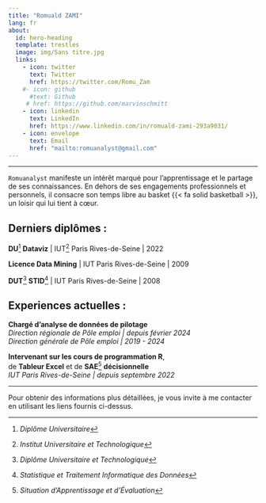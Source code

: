 ```yaml
---
title: "Romuald ZAMI"
lang: fr
about:
  id: hero-heading
  template: trestles
  image: img/Sans titre.jpg
  links:
    - icon: twitter
      text: Twitter
      href: https://twitter.com/Romu_Zam
    #- icon: github
      #text: Github
     # href: https://github.com/marvinschmitt
    - icon: linkedin
      text: LinkedIn
      href: https://www.linkedin.com/in/romuald-zami-293a9031/
    - icon: envelope
      text: Email
      href: "mailto:romuanalyst@gmail.com"
---
```


---------------------------------------------------

:::{#hero-heading}

`Romuanalyst` manifeste un intérêt marqué pour l'apprentissage et le partage de ses connaissances. En dehors de ses engagements professionnels et personnels, il consacre son temps libre au basket {{< fa solid basketball >}}, un loisir qui lui tient à cœur.

## Derniers diplômes :

**DU**[^DU] **Dataviz** | IUT[^IUT] Paris Rives-de-Seine | 2022

[^DU]: *Diplôme Universitaire*
[^IUT]: *Institut Universitaire et Technologique*

**Licence Data Mining** | IUT Paris Rives-de-Seine | 2009

**DUT**[^DUT] **STID**[^STID] | IUT Paris Rives-de-Seine | 2008

[^DUT]: *Diplôme Universitaire et Technologique*
[^STID]: *Statistique et Traitement Informatique des Données*

## Experiences actuelles :

**Chargé d'analyse de données de pilotage** <br> _Direction régionale de Pôle emploi | depuis février 2024_ <br> _Direction générale de Pôle emploi | 2019 - 2024_

**Intervenant sur les cours de programmation R**, <br> de **Tableur Excel** et de **SAE**[^SAE] **décisionnelle** <br> _IUT Paris Rives-de-Seine | depuis septembre 2022_

[^SAE]: *Situation d'Apprentissage et d'Évaluation*

:::
---------------------------------------------------
Pour obtenir des informations plus détaillées, je vous invite à me contacter en utilisant les liens fournis ci-dessus. 